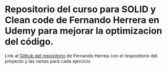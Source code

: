 # Repositorio del curso para SOLID y Clean code de Fernando Herrera en Udemy para mejorar la optimizacion del código.

Link al [Github del repositorio](https://github.com/Klerith/clean-course/tree/01-inicio) de Fernando Herrea con el respositorio del proyecto y las ramas para cada ejercicio